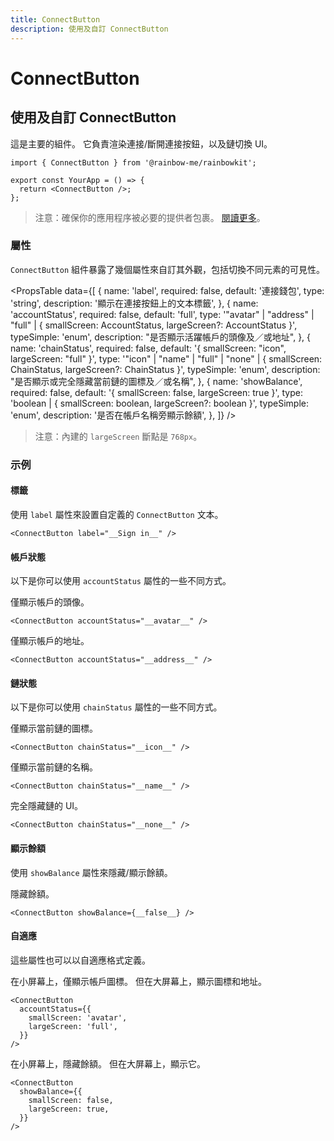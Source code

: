 ```yaml
---
title: ConnectButton
description: 使用及自訂 ConnectButton
---
```


# ConnectButton

## 使用及自訂 ConnectButton

這是主要的組件。 它負責渲染連接/斷開連接按鈕，以及鏈切換 UI。

```tsx
import { ConnectButton } from '@rainbow-me/rainbowkit';

export const YourApp = () => {
  return <ConnectButton />;
};
```

> 注意：確保你的應用程序被必要的提供者包裹。 [閱讀更多](/docs/installation#wrap-providers)。

### 屬性

`ConnectButton` 組件暴露了幾個屬性來自訂其外觀，包括切換不同元素的可見性。

<PropsTable
  data={[
    {
      name: 'label',
      required: false,
      default: '連接錢包',
      type: 'string',
      description: '顯示在連接按鈕上的文本標籤',
    },
    {
      name: 'accountStatus',
      required: false,
      default: 'full',
      type: '"avatar" | "address" | "full" | { smallScreen: AccountStatus, largeScreen?: AccountStatus }',
      typeSimple: 'enum',
      description:
        "是否顯示活躍帳戶的頭像及／或地址",
    },
    {
      name: 'chainStatus',
      required: false,
      default: '{ smallScreen: "icon", largeScreen: "full" }',
      type: '"icon" | "name" | "full" | "none" | { smallScreen: ChainStatus, largeScreen?: ChainStatus }',
      typeSimple: 'enum',
      description:
        "是否顯示或完全隱藏當前鏈的圖標及／或名稱",
    },
    {
      name: 'showBalance',
      required: false,
      default: '{ smallScreen: false, largeScreen: true }',
      type: 'boolean | { smallScreen: boolean, largeScreen?: boolean }',
      typeSimple: 'enum',
      description:
        '是否在帳戶名稱旁顯示餘額',
    },
  ]}
/>

> 注意：內建的 `largeScreen` 斷點是 `768px`。

### 示例

#### 標籤

使用 `label` 屬性來設置自定義的 `ConnectButton` 文本。

```tsx
<ConnectButton label="__Sign in__" />
```

#### 帳戶狀態

以下是你可以使用 `accountStatus` 屬性的一些不同方式。

僅顯示帳戶的頭像。

```tsx
<ConnectButton accountStatus="__avatar__" />
```

僅顯示帳戶的地址。

```tsx
<ConnectButton accountStatus="__address__" />
```

#### 鏈狀態

以下是你可以使用 `chainStatus` 屬性的一些不同方式。

僅顯示當前鏈的圖標。

```tsx
<ConnectButton chainStatus="__icon__" />
```

僅顯示當前鏈的名稱。

```tsx
<ConnectButton chainStatus="__name__" />
```

完全隱藏鏈的 UI。

```tsx
<ConnectButton chainStatus="__none__" />
```

#### 顯示餘額

使用 `showBalance` 屬性來隱藏/顯示餘額。

隱藏餘額。

```tsx
<ConnectButton showBalance={__false__} />
```

#### 自適應

這些屬性也可以以自適應格式定義。

在小屏幕上，僅顯示帳戶圖標。 但在大屏幕上，顯示圖標和地址。

```tsx
<ConnectButton
  accountStatus={{
    smallScreen: 'avatar',
    largeScreen: 'full',
  }}
/>
```

在小屏幕上，隱藏餘額。 但在大屏幕上，顯示它。

```tsx
<ConnectButton
  showBalance={{
    smallScreen: false,
    largeScreen: true,
  }}
/>
```
